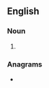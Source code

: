 {{also|Risers}}
==English==

===Noun===
{{head|en|noun plural form}}

# {{plural of|riser|lang=en}}

===Anagrams===
* {{anagrams|en|a=eirrss|Risser|serirs}}